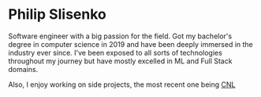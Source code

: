 # Philip Slisenko

Software engineer with a big passion for the field. Got my bachelor's degree in computer science in 2019 and have been deeply immersed in the industry ever since. I've been exposed to all sorts of technologies throughout my journey but have mostly excelled in ML and Full Stack domains.

Also, I enjoy working on side projects, the most recent one being [CNL](https://github.com/PhilipSlisenko/cnl)

